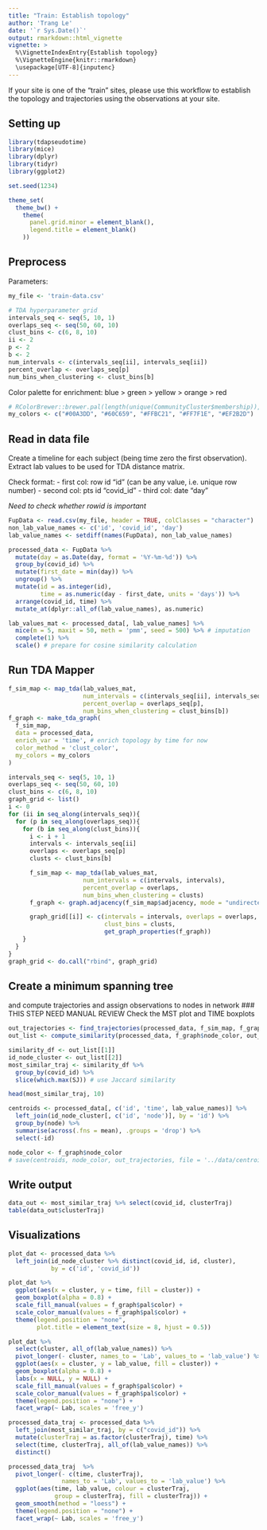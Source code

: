 ```yaml
---
title: "Train: Establish topology"
author: 'Trang Le'
date: '`r Sys.Date()`'
output: rmarkdown::html_vignette
vignette: >
  %\VignetteIndexEntry{Establish topology}
  %\VignetteEngine{knitr::rmarkdown}
  \usepackage[UTF-8]{inputenc}
---
```


If your site is one of the "train" sites, please use this workflow to establish the topology and trajectories using the observations at your site.

## Setting up

```r
library(tdapseudotime)
library(mice)
library(dplyr)
library(tidyr)
library(ggplot2)

set.seed(1234)
```

```r
theme_set(
  theme_bw() + 
    theme(
      panel.grid.minor = element_blank(),
      legend.title = element_blank()
    ))
```

## Preprocess

Parameters:
```r
my_file <- 'train-data.csv'

# TDA hyperparameter grid
intervals_seq <- seq(5, 10, 1)
overlaps_seq <- seq(50, 60, 10)
clust_bins <- c(6, 8, 10)
ii <- 2
p <- 2
b <- 2
num_intervals <- c(intervals_seq[ii], intervals_seq[ii])
percent_overlap <- overlaps_seq[p]
num_bins_when_clustering <- clust_bins[b]
```

Color palette for enrichment: blue > green > yellow > orange > red
```r
# RColorBrewer::brewer.pal(length(unique(CommunityCluster$membership)), "Set1")
my_colors <- c("#00A3DD", "#60C659", "#FFBC21", "#FF7F1E", "#EF2B2D")
```

## Read in data file
Create a timeline for each subject (being time zero the first observation).
Extract lab values to be used for TDA distance matrix.

Check format:
- first col: row id "id" (can be any value, i.e. unique row number)
- second col: pts id "covid_id"
- third col: date "day"

*Need to check whether rowid is important*

```r
FupData <- read.csv(my_file, header = TRUE, colClasses = "character")
non_lab_value_names <- c('id', 'covid_id', 'day')
lab_value_names <- setdiff(names(FupData), non_lab_value_names)

processed_data <- FupData %>% 
  mutate(day = as.Date(day, format = '%Y-%m-%d')) %>% 
  group_by(covid_id) %>% 
  mutate(first_date = min(day)) %>% 
  ungroup() %>% 
  mutate(id = as.integer(id),
         time = as.numeric(day - first_date, units = 'days')) %>% 
  arrange(covid_id, time) %>% 
  mutate_at(dplyr::all_of(lab_value_names), as.numeric)
```

```r
lab_values_mat <- processed_data[, lab_value_names] %>% 
  mice(m = 5, maxit = 50, meth = 'pmm', seed = 500) %>% # imputation
  complete(1) %>% 
  scale() # prepare for cosine similarity calculation
```

## Run TDA Mapper
```r
f_sim_map <- map_tda(lab_values_mat,
                     num_intervals = c(intervals_seq[ii], intervals_seq[ii]),
                     percent_overlap = overlaps_seq[p],
                     num_bins_when_clustering = clust_bins[b])
f_graph <- make_tda_graph(
  f_sim_map, 
  data = processed_data, 
  enrich_var = 'time', # enrich topology by time for now
  color_method = 'clust_color',
  my_colors = my_colors
)
```

```r
intervals_seq <- seq(5, 10, 1)
overlaps_seq <- seq(50, 60, 10)
clust_bins <- c(6, 8, 10)
graph_grid <- list()
i <- 0
for (ii in seq_along(intervals_seq)){
  for (p in seq_along(overlaps_seq)){
    for (b in seq_along(clust_bins)){
      i <- i + 1
      intervals <- intervals_seq[ii]
      overlaps <- overlaps_seq[p]
      clusts <- clust_bins[b]

      f_sim_map <- map_tda(lab_values_mat,
                     num_intervals = c(intervals, intervals),
                     percent_overlap = overlaps,
                     num_bins_when_clustering = clusts)
      f_graph <- graph.adjacency(f_sim_map$adjacency, mode = "undirected")

      graph_grid[[i]] <- c(intervals = intervals, overlaps = overlaps,
                           clust_bins = clusts,
                           get_graph_properties(f_graph))
    }
  }
}
graph_grid <- do.call("rbind", graph_grid)


```

## Create a minimum spanning tree
and compute trajectories and assign observations to nodes in network
### THIS STEP NEED MANUAL REVIEW 
Check the MST plot and TIME boxplots

```r
out_trajectories <- find_trajectories(processed_data, f_sim_map, f_graph)
out_list <- compute_similarity(processed_data, f_graph$node_color, out_trajectories, f_sim_map)
```

```r
similarity_df <- out_list[[1]]
id_node_cluster <- out_list[[2]]
most_similar_traj <- similarity_df %>%
  group_by(covid_id) %>%
  slice(which.max(SJ)) # use Jaccard similarity

head(most_similar_traj, 10)

centroids <- processed_data[, c('id', 'time', lab_value_names)] %>% 
  left_join(id_node_cluster[, c('id', 'node')], by = 'id') %>% 
  group_by(node) %>% 
  summarise(across(.fns = mean), .groups = 'drop') %>% 
  select(-id)

node_color <- f_graph$node_color
# save(centroids, node_color, out_trajectories, file = '../data/centroids.rda')
```

## Write output
```r
data_out <- most_similar_traj %>% select(covid_id, clusterTraj)
table(data_out$clusterTraj)
```

## Visualizations

```r
plot_dat <- processed_data %>% 
  left_join(id_node_cluster %>% distinct(covid_id, id, cluster), 
            by = c('id', 'covid_id'))

plot_dat %>% 
  ggplot(aes(x = cluster, y = time, fill = cluster)) +
  geom_boxplot(alpha = 0.8) + 
  scale_fill_manual(values = f_graph$pal$color) + 
  scale_color_manual(values = f_graph$pal$color) +
  theme(legend.position = "none",
        plot.title = element_text(size = 8, hjust = 0.5))

plot_dat %>% 
  select(cluster, all_of(lab_value_names)) %>% 
  pivot_longer(- cluster, names_to = 'Lab', values_to = 'lab_value') %>% 
  ggplot(aes(x = cluster, y = lab_value, fill = cluster)) +
  geom_boxplot(alpha = 0.8) + 
  labs(x = NULL, y = NULL) +
  scale_fill_manual(values = f_graph$pal$color) + 
  scale_color_manual(values = f_graph$pal$color) +
  theme(legend.position = "none") +
  facet_wrap(~ Lab, scales = 'free_y')

processed_data_traj <- processed_data %>% 
  left_join(most_similar_traj, by = c("covid_id")) %>% 
  mutate(clusterTraj = as.factor(clusterTraj), time) %>%
  select(time, clusterTraj, all_of(lab_value_names)) %>% 
  distinct()
```

```r
processed_data_traj  %>% 
  pivot_longer(- c(time, clusterTraj), 
               names_to = 'Lab', values_to = 'lab_value') %>% 
  ggplot(aes(time, lab_value, colour = clusterTraj, 
             group = clusterTraj, fill = clusterTraj)) +
  geom_smooth(method = "loess") +
  theme(legend.position = "none") +
  facet_wrap(~ Lab, scales = 'free_y')
```



